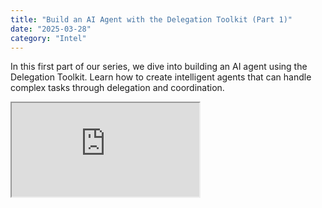 ```yaml
---
title: "Build an AI Agent with the Delegation Toolkit (Part 1)"
date: "2025-03-28"
category: "Intel"
---
```


In this first part of our series, we dive into building an AI agent using the Delegation Toolkit. Learn how to create intelligent agents that can handle complex tasks through delegation and coordination.

<div className="relative w-full aspect-video my-8 rounded-lg overflow-hidden">
  <iframe
    src="https://www.youtube.com/embed/OkhV2Dl_7Z8"
    title="Build an AI Agent with the Delegation Toolkit"
    allow="accelerometer; autoplay; clipboard-write; encrypted-media; gyroscope; picture-in-picture"
    allowFullScreen
    className="absolute top-0 left-0 w-full h-full"
  />
</div>
